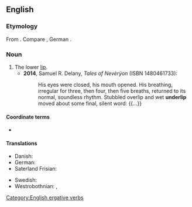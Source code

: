 ==English==

===Etymology===
From {{prefix|under|lip|lang=en}}. Compare {{cog|stq|Unnerlippe||underlip}}, German {{m|de|Unterlippe||underlip}}.

===Noun===
{{en-noun}}

# The lower [[lip]].
#* '''2014''', Samuel R. Delany, ''Tales of Nevèrÿon'' (ISBN 1480461733):
#*: His eyes were closed, his mouth opened. His breathing, irregular for three, then four, then five breaths, returned to its normal, soundless rhythm. Stubbled overlip and wet '''underlip''' moved about some final, silent word: {{...}}

====Coordinate terms====
* {{l|en|overlip}}

====Translations====
{{trans-top}}
* Danish: {{t+|da|underlæbe|c}}
* German: {{t+|de|Unterlippe|f}}
* Saterland Frisian: {{t|stq|Unnerlippe|f}}
{{trans-mid}}
* Swedish: {{t|sv|underläpp|c}}
* Westrobothnian: {{t|gmq-bot|slip|m}}, {{t|gmq-bot|plut|m}}
{{trans-bottom}}

[[Category:English ergative verbs]]